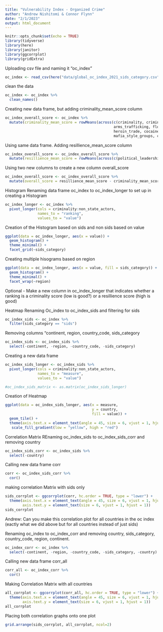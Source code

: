 ```yaml
---
title: "Vulnerability Index - Organized Crime"
author: "Andrew Nishitomi & Connor Flynn"
date: "2/1/2023"
output: html_document
---
```


```r
knitr::opts_chunk$set(echo = TRUE)
library(tidyverse)
library(here)
library(janitor)
library(ggcorrplot)
library(gridExtra)
```

Uploading csv file and naming it "oc_index"
```r
oc_index <- read_csv(here("data/global_oc_index_2021_sids_category.csv"))
```

clean the data
```r
oc_index <- oc_index %>% 
  clean_names()
```

Creating new data frame, but adding criminality_mean_score column
```r
oc_index_overall_score <- oc_index %>% 
  mutate(criminality_mean_score = rowMeans(across(c(criminality, criminal_markets, human_trafficking, human_smuggling, 
                                                  arms_trafficking, flora_crimes, fauna_crimes, non_renewable_resource_crimes,
                                                  heroin_trade, cocaine_trade, cannabis_trade, synthetic_drug_trade, criminal_actors,
                                                  mafia_style_groups, criminal_networks, state_embedded_actors, foreign_actors))))
```

Using same data frame. Adding resillience_mean_score column
```r
oc_index_overall_score <- oc_index_overall_score %>% 
  mutate(resillience_mean_score = rowMeans(across(c(political_leadership_and_governance, government_transparency_and_accountability,international_cooperation, national_policies_and_laws, judicial_system_and_detention, law_enforcement, territorial_integrity, anti_money_laundering, economic_regulatory_capacity, victim_and_witness_support, prevention, non_state_actors))))
```

Using two new columns to create a new column overall_score
```r
oc_index_overall_score <- oc_index_overall_score %>% 
  mutate(overall_score = resillience_mean_score - criminality_mean_score)
```



Histogram
Renaming data frame oc_index to oc_index_longer to set up in creating a Histogram
```r
oc_index_longer <- oc_index %>% 
  pivot_longer(cols = criminality:non_state_actors, 
               names_to = "ranking", 
               values_to = "value")
```


Creation of the Histogram based on sids and non sids based on value
```r
ggplot(data = oc_index_longer, aes(x = value)) +
  geom_histogram() +
  theme_minimal() +
  facet_grid(~sids_category)
```
Creating multiple hisograms based on region
```r
ggplot(data = oc_index_longer, aes(x = value, fill = sids_category)) +
  geom_histogram() +
  theme_minimal() +
  facet_wrap(~region)
```



Optional - Make a new column in oc_index_longer that indicates whether a ranking is a criminality score (low is good?) or a resillience score (high is good)



Heatmap 
Renaming Oc_index to oc_index_sids and filtering for sids
```r
oc_index_sids <- oc_index %>% 
  filter(sids_category == "sids")
```

Removing columns "continent, region, country_code, sids_category
```r
oc_index_sids <- oc_index_sids %>% 
  select(-continent, -region, -country_code, -sids_category) 
```

Creating a new data frame
```r
oc_index_sids_longer <- oc_index_sids %>% 
  pivot_longer(cols = criminality:non_state_actors,
               names_to = "measure",
               values_to = "value")

```





```r
#oc_index_sids_matrix <- as.matrix(oc_index_sids_longer)
```




Creation of Heatmap
```r
ggplot(data = oc_index_sids_longer, aes(x = measure,
                                        y = country,
                                        fill = value)) +
  geom_tile() +
  theme(axis.text.x = element_text(angle = 45, size = 6, vjust = 1, hjust = 1)) +
   scale_fill_gradient(low = "yellow", high = "red")
```




Correlation Matrix 
REnaming oc_index_sids to oc_index_sids_corr and removing country
```r
oc_index_sids_corr <- oc_index_sids %>% 
  select(-country)
```

Calling new data frame corr
```r
corr <- oc_index_sids_corr %>% 
  cor()
```

making correlation Matrix with sids only
```r
sids_corrplot <- ggcorrplot(corr, hc.order = TRUE, type = "lower") +
  theme(axis.text.x = element_text(angle = 45, size = 6, vjust = 1, hjust = 1),
        axis.text.y = element_text(size = 6, vjust = 1, hjust = 1))
sids_corrplot
```

Andrew: Can you make this correlation plot for all countries in the oc index (eactly what we did above but for all countries instead of just sids)

Renaming oc_index to oc_index_corr and removing country, sids_category, country_code, region, continent.
```r
oc_index_corr <- oc_index %>% 
  select(-continent, -region, -country_code, -sids_category, -country) 
```

Calling new data frame corr_all
```r
corr_all <- oc_index_corr %>% 
  cor()
```


Making Correlation Matrix with all countries
```r
all_corrplot <- ggcorrplot(corr_all, hc.order = TRUE, type = "lower") +
  theme(axis.text.x = element_text(angle = 45, size = 6, vjust = 1, hjust = 1),
        axis.text.y = element_text(size = 6, vjust = 1, hjust = 1))
all_corrplot
```
Placing both correlation graphs onto one plot
```r
grid.arrange(sids_corrplot, all_corrplot, ncol=2)
```

